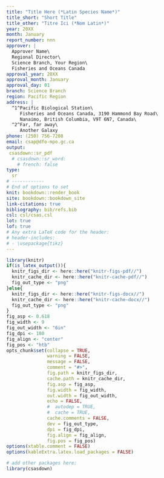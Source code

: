 ```yaml
---
title: "Title Here (*Latin Species Name*)"
title_short: "Short Title"
title_other: "Titre Ici (*Nom Latin*)"
year: 20XX
month: January
report_number: nnn
approver: |
  Approver Name\
  Regional Director\
  Science Branch, Your Region\
  Fisheries and Oceans Canada
approval_year: 20XX
approval_month: January
approval_day: 01
branch: Science Branch
region: Pacific Region
address: |
  ^1^Pacific Biological Station\
     Fisheries and Oceans Canada, 3190 Hammond Bay Road\
     Nanaimo, British Columbia, V9T 6N7, Canada\
  ^2^Far, far away\
     Another Galaxy
phone: (250) 756-7208
email: csap@dfo-mpo.gc.ca
output:
 csasdown::sr_pdf
  # csasdown::sr_word:
    # french: false
type:
  sr
# ------------
# End of options to set
knit: bookdown::render_book
site: bookdown::bookdown_site
link-citations: true
bibliography: bib/refs.bib
csl: csl/csas.csl
lot: true
lof: true
# Any extra LaTeX code for the header:
# header-includes:
# - \usepackage{tikz}
---
```


```r
library(knitr)
if(is_latex_output()){
  knitr_figs_dir <- here::here("knitr-figs-pdf//")
  knitr_cache_dir <- here::here("knitr-cache-pdf//")
  fig_out_type <- "png"
}else{
  knitr_figs_dir <- here::here("knitr-figs-docx//")
  knitr_cache_dir <- here::here("knitr-cache-docx//")
  fig_out_type <- "png"
}
fig_asp <- 0.618
fig_width <- 9
fig_out_width <- "6in"
fig_dpi <- 180
fig_align <- "center"
fig_pos <- "htb"
opts_chunk$set(collapse = TRUE,
               warning = FALSE,
               message = FALSE,
               comment = "#>",
               fig.path = knitr_figs_dir,
               cache.path = knitr_cache_dir,
               fig.asp = fig_asp,
               fig.width = fig_width,
               out.width = fig_out_width,
               echo = FALSE,
               #  autodep = TRUE,
               #  cache = TRUE,
               cache.comments = FALSE,
               dev = fig_out_type,
               dpi = fig_dpi,
               fig.align = fig_align,
               fig.pos = fig_pos)
options(xtable.comment = FALSE)
options(kableExtra.latex.load_packages = FALSE)
```

```r
# add other packages here:
library(csasdown)
```
